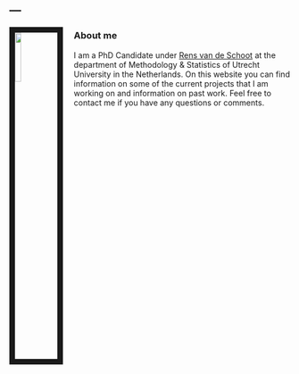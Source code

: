 ---
---
<link rel="stylesheet" href="styles.css" type="text/css">


<img src="img/duco.png" style="width:15%; border:10px solid; margin-right: 20px" align="left">

### About me

I am a PhD Candidate under <a href="https://www.rensvandeschoot.com/" target="_blank" rel="noopener">Rens van de Schoot</a> at the department of Methodology & Statistics of Utrecht University in the Netherlands. On this website you can find information on some of the current projects that I am working on and information on past work. Feel free to contact me if you have any questions or comments.



